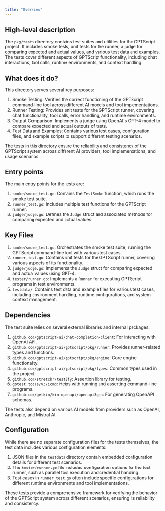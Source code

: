 ```yaml
---
title: "Overview"
---
```


## High-level description
The `pkg/tests` directory contains test suites and utilities for the GPTScript project. It includes smoke tests, unit tests for the runner, a judge for comparing expected and actual values, and various test data and examples. The tests cover different aspects of GPTScript functionality, including chat interactions, tool calls, runtime environments, and context handling.

## What does it do?
This directory serves several key purposes:

1. Smoke Testing: Verifies the correct functioning of the GPTScript command-line tool across different AI models and tool implementations.
2. Runner Testing: Provides unit tests for the GPTScript runner, covering chat functionality, tool calls, error handling, and runtime environments.
3. Output Comparison: Implements a judge using OpenAI's GPT-4 model to compare expected and actual outputs of tests.
4. Test Data and Examples: Contains various test cases, configuration files, and example scripts to support different testing scenarios.

The tests in this directory ensure the reliability and consistency of the GPTScript system across different AI providers, tool implementations, and usage scenarios.

## Entry points
The main entry points for the tests are:

1. `smoke/smoke_test.go`: Contains the `TestSmoke` function, which runs the smoke test suite.
2. `runner_test.go`: Includes multiple test functions for the GPTScript runner.
3. `judge/judge.go`: Defines the `Judge` struct and associated methods for comparing expected and actual values.

## Key Files
1. `smoke/smoke_test.go`: Orchestrates the smoke test suite, running the GPTScript command-line tool with various test cases.
2. `runner_test.go`: Contains unit tests for the GPTScript runner, covering various aspects of its functionality.
3. `judge/judge.go`: Implements the `Judge` struct for comparing expected and actual values using GPT-4.
4. `tester/runner.go`: Implements a `Runner` for executing GPTScript programs in test environments.
5. `testdata/`: Contains test data and example files for various test cases, including environment handling, runtime configurations, and system context management.

## Dependencies
The test suite relies on several external libraries and internal packages:

1. `github.com/gptscript-ai/chat-completion-client`: For interacting with OpenAI API.
2. `github.com/gptscript-ai/gptscript/pkg/runner`: Provides runner-related types and functions.
3. `github.com/gptscript-ai/gptscript/pkg/engine`: Core engine functionality.
4. `github.com/gptscript-ai/gptscript/pkg/types`: Common types used in the project.
5. `github.com/stretchr/testify`: Assertion library for testing.
6. `gotest.tools/v3/icmd`: Helps with running and asserting command-line programs.
7. `github.com/getkin/kin-openapi/openapi3gen`: For generating OpenAPI schemas.

The tests also depend on various AI models from providers such as OpenAI, Anthropic, and Mistral AI.

## Configuration
While there are no separate configuration files for the tests themselves, the test data includes various configuration elements:

1. JSON files in the `testdata` directory contain embedded configuration details for different test scenarios.
2. The `tester/runner.go` file includes configuration options for the test runner, such as parallel tool execution and credential handling.
3. Test cases in `runner_test.go` often include specific configurations for different runtime environments and tool implementations.

These tests provide a comprehensive framework for verifying the behavior of the GPTScript system across different scenarios, ensuring its reliability and consistency.